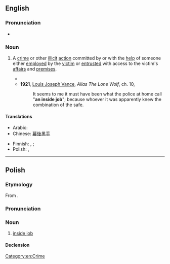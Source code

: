==English==

===Pronunciation===
* {{audio|en|En-au-inside job.ogg|Audio (AU)}}

===Noun===
{{en-noun}}

# {{lb|en|idiomatic}} A [[crime]] or other [[illicit]] [[action]] committed by or with the [[help]] of someone either [[employ]]ed by the [[victim]] or [[entrust]]ed with access to the victim's [[affair]]s and [[premise]]s.
#* {{quote-journal
|en
|date=September 23, 2017
|author=
|title=From north Wales to Norfolk, distraught beekeepers ask: who’s stealing our hives?
|work=The Observer
|url=https://www.theguardian.com/uk-news/2017/sep/23/beekeepers-ask-who-stealing-hives-north-wales-norfolk
|page=
|passage=In Britain, where the British BeeKeepers Association (BBKA) has been urging members to microchip their hives for some time, the continuing mystery and the belief that the crimes are '''inside jobs''' are taking their toll.}}
#* '''1921''', [[w:Louis_Joseph_Vance|Louis Joseph Vance]], ''Alias The Lone Wolf'', ch. 10,
#*: It seems to me it must have been what the police at home call "'''an inside job'''"; because whoever it was apparently knew the combination of the safe.

====Translations====
{{trans-top}}
* Arabic: {{t|ar|سوء استغلال الوظيفَة}}
* Chinese: [[幕]][[後]][[黑]][[手]]
{{trans-mid}}
* Finnish: {{t|fi|[[sisäpiiri]]n [[keikka]]}}, {{t|fi|[[sisäpiiri]]n [[juttu]]}}; {{t|fi|sisäpiiri-isku}} {{q|attack}}
* Polish: {{t|pl|robota wewnętrzna|f}}, {{t|pl|inside job|m}} {{qualifier|chiefly in conspiracy theories}}
{{trans-bottom}}

[[Category:en:Crime]]

----

==Polish==

===Etymology===
From {{bor|pl|en|inside job}}.

===Pronunciation===
{{pl-p|insajd 'dżob}}

===Noun===
{{pl-noun|m-in|head=inside job}}

# {{lb|pl|chiefly in conspiracy theories}} [[inside job#en|inside job]]
#: {{syn|pl|robota wewnętrzna}}

====Declension====
{{pl-decl-noun
|inside job|inside joby
|inside joba|inside jobów
|inside jobowi|inside jobom
|inside job|inside joby
|inside jobem|inside jobami
|inside jobie|inside jobach
|inside jobie|inside joby
}}